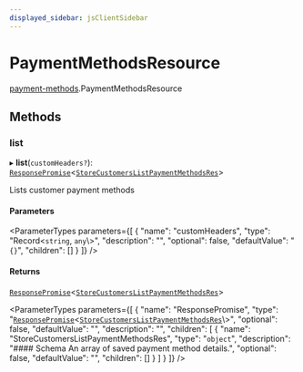 ```yaml
---
displayed_sidebar: jsClientSidebar
---
```



# PaymentMethodsResource

[payment-methods](../../modules/payment_methods.mdx).PaymentMethodsResource

## Methods

### list

▸ **list**(`customHeaders?`): [`ResponsePromise`](../../swaps/modules/swaps.internal.mdx#responsepromise)<[`StoreCustomersListPaymentMethodsRes`](../../internal/modules/admin_discounts.internal.internal.mdx#storecustomerslistpaymentmethodsres)\>

Lists customer payment methods

#### Parameters

<ParameterTypes parameters={[
  {
    "name": "customHeaders",
    "type": "Record<`string`, `any`\\>",
    "description": "",
    "optional": false,
    "defaultValue": "`{}`",
    "children": []
  }
]} />

#### Returns

[`ResponsePromise`](../../swaps/modules/swaps.internal.mdx#responsepromise)<[`StoreCustomersListPaymentMethodsRes`](../../internal/modules/admin_discounts.internal.internal.mdx#storecustomerslistpaymentmethodsres)\>

<ParameterTypes parameters={[
  {
    "name": "ResponsePromise",
    "type": "[`ResponsePromise`](../../swaps/modules/swaps.internal.mdx#responsepromise)<[`StoreCustomersListPaymentMethodsRes`](../../internal/modules/admin_discounts.internal.internal.mdx#storecustomerslistpaymentmethodsres)\\>",
    "optional": false,
    "defaultValue": "",
    "description": "",
    "children": [
      {
        "name": "StoreCustomersListPaymentMethodsRes",
        "type": "`object`",
        "description": "#### Schema An array of saved payment method details.",
        "optional": false,
        "defaultValue": "",
        "children": []
      }
    ]
  }
]} />
